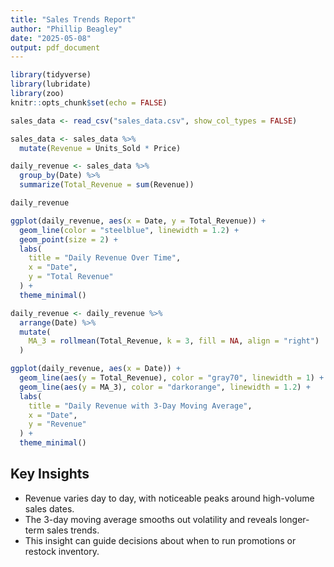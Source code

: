 ---
title: "Sales Trends Report"
author: "Phillip Beagley"
date: "2025-05-08"
output: pdf_document
---

```{r setup, include=FALSE}
library(tidyverse)
library(lubridate)
library(zoo)
knitr::opts_chunk$set(echo = FALSE)
```

```{r load-data}
sales_data <- read_csv("sales_data.csv", show_col_types = FALSE)

sales_data <- sales_data %>%
  mutate(Revenue = Units_Sold * Price)
```

```{r daily-revenue}
daily_revenue <- sales_data %>%
  group_by(Date) %>%
  summarize(Total_Revenue = sum(Revenue))

daily_revenue
```

```{r line-chart, fig.width=7, fig.height=5}
ggplot(daily_revenue, aes(x = Date, y = Total_Revenue)) +
  geom_line(color = "steelblue", linewidth = 1.2) +
  geom_point(size = 2) +
  labs(
    title = "Daily Revenue Over Time",
    x = "Date",
    y = "Total Revenue"
  ) +
  theme_minimal()
```

```{r moving-average, fig.width=7, fig.height=5}
daily_revenue <- daily_revenue %>%
  arrange(Date) %>%
  mutate(
    MA_3 = rollmean(Total_Revenue, k = 3, fill = NA, align = "right")
  )

ggplot(daily_revenue, aes(x = Date)) +
  geom_line(aes(y = Total_Revenue), color = "gray70", linewidth = 1) +
  geom_line(aes(y = MA_3), color = "darkorange", linewidth = 1.2) +
  labs(
    title = "Daily Revenue with 3-Day Moving Average",
    x = "Date",
    y = "Revenue"
  ) +
  theme_minimal()
```

## Key Insights

- Revenue varies day to day, with noticeable peaks around high-volume sales dates.
- The 3-day moving average smooths out volatility and reveals longer-term sales trends.
- This insight can guide decisions about when to run promotions or restock inventory.
